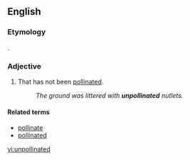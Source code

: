 ==English==

===Etymology===
{{prefix|un|pollinated}}.

===Adjective===
{{en-adj}}

# That has not been [[pollinated]].
#: ''The ground was littered with '''unpollinated''' nutlets.''

====Related terms====
*[[pollinate]]
*[[pollinated]]

[[vi:unpollinated]]